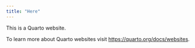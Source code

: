 ```yaml
---
title: "Here"
---
```


This is a Quarto website.

To learn more about Quarto websites visit <https://quarto.org/docs/websites>.
